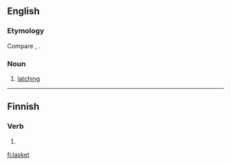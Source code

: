 ==English==

===Etymology===
Compare {{term|lash|lang=en}}, {{term|latching|lang=en}}.

===Noun===
{{en-noun}}

# {{context|nautical|lang=en}} [[latching]]

{{Webster 1913}}

----

==Finnish==

===Verb===
{{head|fi|verb form}}

# {{fi-form of|pr=second-person|pl=singular|mood=indicative|tense=present|laskea}}

[[fi:lasket]]